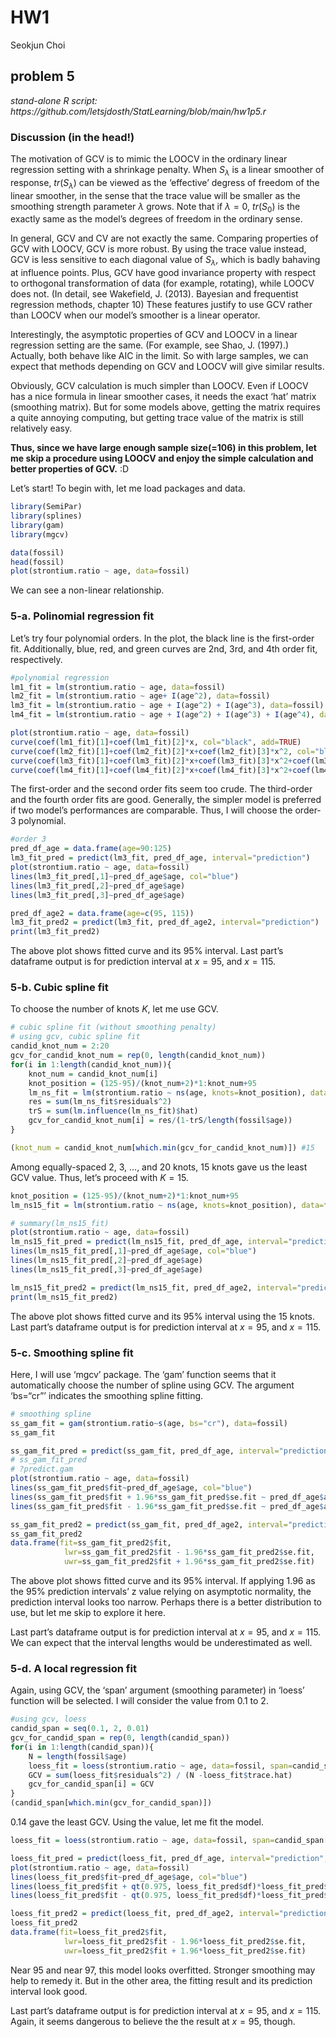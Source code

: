 # HW1

Seokjun Choi

## problem 5

*stand-alone R script: https://github.com/letsjdosth/StatLearning/blob/main/hw1p5.r*

### Discussion (in the head!)

The motivation of GCV is to mimic the LOOCV in the ordinary linear regression setting with a shrinkage penalty.
When $S_\lambda$ is a linear smoother of response, $tr(S_\lambda)$ can be viewed as the 'effective' degress of freedom of the linear smoother,
in the sense that the trace value will be smaller as the smoothing strength parameter $\lambda$ grows.
Note that if $\lambda=0$, $tr(S_0)$ is the exactly same as the model's degrees of freedom in the ordinary sense.

In general, GCV and CV are not exactly the same.
Comparing properties of GCV with LOOCV, GCV is more robust. 
By using the trace value instead, GCV is less sensitive to each diagonal value of $S_\lambda$, which is badly bahaving at influence points. 
Plus, GCV have good invariance property with respect to orthogonal transformation of data (for example, rotating), while LOOCV does not.
(In detail, see Wakefield, J. (2013). Bayesian and frequentist regression methods, chapter 10)
These features justify to use GCV rather than LOOCV when our model's smoother is a linear operator.

Interestingly, the asymptotic properties of GCV and LOOCV in a linear regression setting are the same. (For example, see Shao, J. (1997).)
Actually, both behave like AIC in the limit.
So with large samples, we can expect that methods depending on GCV and LOOCV will give similar results.

Obviously, GCV calculation is much simpler than LOOCV.
Even if LOOCV has a nice formula in linear smoother cases, it needs the exact 'hat' matrix (smoothing matrix).
But for some models above, getting the matrix requires a quite annoying computing, but getting trace value of the matrix is still relatively easy.

**Thus, since we have large enough sample size(=106) in this problem, let me skip a procedure using LOOCV and enjoy the simple calculation and better properties of GCV.** :D


Let's start!
To begin with, let me load packages and data.

```r
library(SemiPar)
library(splines)
library(gam)
library(mgcv)

data(fossil)
head(fossil)
plot(strontium.ratio ~ age, data=fossil)
```

We can see a non-linear relationship.

### 5-a. Polinomial regression fit

Let's try four polynomial orders.
In the plot, the black line is the first-order fit. Additionally, blue, red, and green curves are 2nd, 3rd, and 4th order fit, respectively.

```r
#polynomial regression
lm1_fit = lm(strontium.ratio ~ age, data=fossil)
lm2_fit = lm(strontium.ratio ~ age+ I(age^2), data=fossil)
lm3_fit = lm(strontium.ratio ~ age + I(age^2) + I(age^3), data=fossil)
lm4_fit = lm(strontium.ratio ~ age + I(age^2) + I(age^3) + I(age^4), data=fossil)
```

```r
plot(strontium.ratio ~ age, data=fossil)
curve(coef(lm1_fit)[1]+coef(lm1_fit)[2]*x, col="black", add=TRUE)
curve(coef(lm2_fit)[1]+coef(lm2_fit)[2]*x+coef(lm2_fit)[3]*x^2, col="blue", add=TRUE)
curve(coef(lm3_fit)[1]+coef(lm3_fit)[2]*x+coef(lm3_fit)[3]*x^2+coef(lm3_fit)[4]*x^3, col="red", add=TRUE)
curve(coef(lm4_fit)[1]+coef(lm4_fit)[2]*x+coef(lm4_fit)[3]*x^2+coef(lm4_fit)[4]*x^3+coef(lm4_fit)[5]*x^4, col="green", add=TRUE)
```

The first-order and the second order fits seem too crude.
The third-order and the fourth order fits are good.
Generally, the simpler model is preferred if two model's performances are comparable.
Thus, I will choose the order-3 polynomial.

```r
#order 3
pred_df_age = data.frame(age=90:125)
lm3_fit_pred = predict(lm3_fit, pred_df_age, interval="prediction")
plot(strontium.ratio ~ age, data=fossil)
lines(lm3_fit_pred[,1]~pred_df_age$age, col="blue")
lines(lm3_fit_pred[,2]~pred_df_age$age)
lines(lm3_fit_pred[,3]~pred_df_age$age)
```
```r
pred_df_age2 = data.frame(age=c(95, 115))
lm3_fit_pred2 = predict(lm3_fit, pred_df_age2, interval="prediction")
print(lm3_fit_pred2)
```

The above plot shows fitted curve and its 95% interval.
Last part's dataframe output is for prediction interval at $x=95$, and $x=115$.

### 5-b. Cubic spline fit

To choose the number of knots $K$, let me use GCV.

```r
# cubic spline fit (without smoothing penalty)
# using gcv, cubic spline fit
candid_knot_num = 2:20
gcv_for_candid_knot_num = rep(0, length(candid_knot_num))
for(i in 1:length(candid_knot_num)){
    knot_num = candid_knot_num[i]
    knot_position = (125-95)/(knot_num+2)*1:knot_num+95
    lm_ns_fit = lm(strontium.ratio ~ ns(age, knots=knot_position), data=fossil)
    res = sum(lm_ns_fit$residuals^2)
    trS = sum(lm.influence(lm_ns_fit)$hat)
    gcv_for_candid_knot_num[i] = res/(1-trS/length(fossil$age))
}

(knot_num = candid_knot_num[which.min(gcv_for_candid_knot_num)]) #15
```

Among equally-spaced 2, 3, ..., and 20 knots, 15 knots gave us the least GCV value.
Thus, let's proceed with $K=15$.

```r
knot_position = (125-95)/(knot_num+2)*1:knot_num+95
lm_ns15_fit = lm(strontium.ratio ~ ns(age, knots=knot_position), data=fossil)
```
```r
# summary(lm_ns15_fit)
plot(strontium.ratio ~ age, data=fossil)
lm_ns15_fit_pred = predict(lm_ns15_fit, pred_df_age, interval="prediction")
lines(lm_ns15_fit_pred[,1]~pred_df_age$age, col="blue")
lines(lm_ns15_fit_pred[,2]~pred_df_age$age)
lines(lm_ns15_fit_pred[,3]~pred_df_age$age)
```
```r
lm_ns15_fit_pred2 = predict(lm_ns15_fit, pred_df_age2, interval="prediction")
print(lm_ns15_fit_pred2)
```

The above plot shows fitted curve and its 95% interval using the 15 knots.
Last part's dataframe output is for prediction interval at $x=95$, and $x=115$.

### 5-c. Smoothing spline fit

Here, I will use 'mgcv' package. The 'gam' function seems that it automatically choose the number of spline using GCV.
The argument 'bs="cr"' indicates the smoothing spline fitting.

```r
# smoothing spline
ss_gam_fit = gam(strontium.ratio~s(age, bs="cr"), data=fossil)
ss_gam_fit
```

```r
ss_gam_fit_pred = predict(ss_gam_fit, pred_df_age, interval="prediction", se.fit=TRUE)
# ss_gam_fit_pred
# ?predict.gam
plot(strontium.ratio ~ age, data=fossil)
lines(ss_gam_fit_pred$fit~pred_df_age$age, col="blue")
lines(ss_gam_fit_pred$fit + 1.96*ss_gam_fit_pred$se.fit ~ pred_df_age$age)
lines(ss_gam_fit_pred$fit - 1.96*ss_gam_fit_pred$se.fit ~ pred_df_age$age)
```
```r
ss_gam_fit_pred2 = predict(ss_gam_fit, pred_df_age2, interval="prediction", se.fit=TRUE)
ss_gam_fit_pred2 
data.frame(fit=ss_gam_fit_pred2$fit,
            lwr=ss_gam_fit_pred2$fit - 1.96*ss_gam_fit_pred2$se.fit,
            uwr=ss_gam_fit_pred2$fit + 1.96*ss_gam_fit_pred2$se.fit)
```

The above plot shows fitted curve and its 95% interval.
If applying 1.96 as the 95% prediction intervals' z value relying on asymptotic normality,
the prediction interval looks too narrow.
Perhaps there is a better distribution to use, but let me skip to explore it here.

Last part's dataframe output is for prediction interval at $x=95$, and $x=115$.
We can expect that the interval lengths would be underestimated as well.

### 5-d. A local regression fit

Again, using GCV, the 'span' argument (smoothing parameter) in 'loess' function will be selected.
I will consider the value from 0.1 to 2.

```r
#using gcv, loess
candid_span = seq(0.1, 2, 0.01)
gcv_for_candid_span = rep(0, length(candid_span))
for(i in 1:length(candid_span)){
    N = length(fossil$age)
    loess_fit = loess(strontium.ratio ~ age, data=fossil, span=candid_span[i])
    GCV = sum(loess_fit$residuals^2) / (N -loess_fit$trace.hat)
    gcv_for_candid_span[i] = GCV
}
(candid_span[which.min(gcv_for_candid_span)])
```

0.14 gave the least GCV. Using the value, let me fit the model.

```r
loess_fit = loess(strontium.ratio ~ age, data=fossil, span=candid_span[which.min(gcv_for_candid_span)])
```
```r
loess_fit_pred = predict(loess_fit, pred_df_age, interval="prediction", se=TRUE)
plot(strontium.ratio ~ age, data=fossil)
lines(loess_fit_pred$fit~pred_df_age$age, col="blue")
lines(loess_fit_pred$fit + qt(0.975, loess_fit_pred$df)*loess_fit_pred$se.fit ~ pred_df_age$age)
lines(loess_fit_pred$fit - qt(0.975, loess_fit_pred$df)*loess_fit_pred$se.fit ~ pred_df_age$age) 
```
```r
loess_fit_pred2 = predict(loess_fit, pred_df_age2, interval="prediction", se=TRUE)
loess_fit_pred2
data.frame(fit=loess_fit_pred2$fit,
            lwr=loess_fit_pred2$fit - 1.96*loess_fit_pred2$se.fit,
            uwr=loess_fit_pred2$fit + 1.96*loess_fit_pred2$se.fit)
```

Near 95 and near 97, this model looks overfitted.
Stronger smoothing may help to remedy it.
But in the other area, the fitting result and its prediction interval look good.

Last part's dataframe output is for prediction interval at $x=95$, and $x=115$.
Again, it seems dangerous to believe the the result at $x=95$, though.
